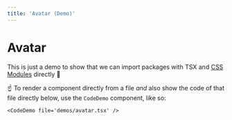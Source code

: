 ```yaml
---
title: 'Avatar (Demo)'
---
```


# Avatar

This is just a demo to show that we can import packages with TSX and [CSS Modules](https://nextjs.org/docs/basic-features/built-in-css-support#adding-component-level-css) directly 🎉

<CodeDemo file='demos/avatar.tsx' />

☝️ To render a component directly from a file _and_ also show the code of that file directly below, use the `CodeDemo` component, like so:

```tsx
<CodeDemo file='demos/avatar.tsx' />
```
